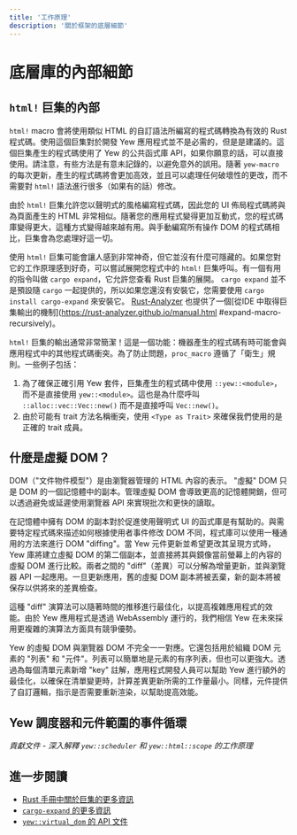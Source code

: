 ```yaml
---
title: '工作原理'
description: '關於框架的底層細節'
---
```


# 底層庫的內部細節

## `html!` 巨集的內部

`html!` macro 會將使用類似 HTML 的自訂語法所編寫的程式碼轉換為有效的 Rust 程式碼。使用這個巨集對於開發 Yew 應用程式並不是必需的，但是是建議的。這個巨集產生的程式碼使用了 Yew 的公共函式庫 API，如果你願意的話，可以直接使用。請注意，有些方法是有意未記錄的，以避免意外的誤用。隨著 `yew-macro` 的每次更新，產生的程式碼將會更加高效，並且可以處理任何破壞性的更改，而不需要對 `html!` 語法進行很多（如果有的話）修改。

由於 `html!` 巨集允許您以聲明式的風格編寫程式碼，因此您的 UI 佈局程式碼將與為頁面產生的 HTML 非常相似。隨著您的應用程式變得更加互動式，您的程式碼庫變得更大，這種方式變得越來越有用。與手動編寫所有操作 DOM 的程式碼相比，巨集會為您處理好這一切。

使用 `html!` 巨集可能會讓人感到非常神奇，但它並沒有什麼可隱藏的。如果您對它的工作原理感到好奇，可以嘗試展開您程式中的 `html!` 巨集呼叫。有一個有用的指令叫做 `cargo expand`，它允許您查看 Rust 巨集的展開。 `cargo expand` 並不是預設隨 `cargo` 一起提供的，所以如果您還沒有安裝它，您需要使用 `cargo install cargo-expand` 來安裝它。 [Rust-Analyzer](https://rust-analyzer.github.io/) 也提供了一個[從IDE 中取得巨集輸出的機制](https://rust-analyzer.github.io/manual.html #expand-macro-recursively)。

`html!` 巨集的輸出通常非常簡潔！這是一個功能：機器產生的程式碼有時可能會與應用程式中的其他程式碼衝突。為了防止問題，`proc_macro` 遵循了「衛生」規則。一些例子包括：

1. 為了確保正確引用 Yew 套件，巨集產生的程式碼中使用 `::yew::<module>`，而不是直接使用 `yew::<module>`。這也是為什麼呼叫 `::alloc::vec::Vec::new()` 而不是直接呼叫 `Vec::new()`。
2. 由於可能有 trait 方法名稱衝突，使用 `<Type as Trait>` 來確保我們使用的是正確的 trait 成員。

## 什麼是虛擬 DOM？

DOM（"文件物件模型"）是由瀏覽器管理的 HTML 內容的表示。 "虛擬" DOM 只是 DOM 的一個記憶體中的副本。管理虛擬 DOM 會導致更高的記憶體開銷，但可以透過避免或延遲使用瀏覽器 API 來實現批次和更快的讀取。

在記憶體中擁有 DOM 的副本對於促進使用聲明式 UI 的函式庫是有幫助的。與需要特定程式碼來描述如何根據使用者事件修改 DOM 不同，程式庫可以使用一種通用的方法來進行 DOM "diffing"。當 Yew 元件更新並希望更改其呈現方式時，Yew 庫將建立虛擬 DOM 的第二個副本，並直接將其與鏡像當前螢幕上的內容的虛擬 DOM 進行比較。兩者之間的 "diff"（差異）可以分解為增量更新，並與瀏覽器 API 一起應用。一旦更新應用，舊的虛擬 DOM 副本將被丟棄，新的副本將被保存以供將來的差異檢查。

這種 "diff" 演算法可以隨著時間的推移進行最佳化，以提高複雜應用程式的效能。由於 Yew 應用程式是透過 WebAssembly 運行的，我們相信 Yew 在未來採用更複雜的演算法方面具有競爭優勢。

Yew 的虛擬 DOM 與瀏覽器 DOM 不完全一一對應。它還包括用於組織 DOM 元素的 "列表" 和 "元件"。列表可以簡單地是元素的有序列表，但也可以更強大。透過為每個清單元素新增 "key" 註解，應用程式開發人員可以幫助 Yew 進行額外的最佳化，以確保在清單變更時，計算差異更新所需的工作量最小。同樣，元件提供了自訂邏輯，指示是否需要重新渲染，以幫助提高效能。

## Yew 調度器和元件範圍的事件循環

_貢獻文件 - 深入解釋 `yew::scheduler` 和 `yew::html::scope` 的工作原理_

## 進一步閱讀

-   [Rust 手冊中關於巨集的更多資訊](https://doc.rust-lang.org/stable/book/ch19-06-macros.html)
-   [`cargo-expand` 的更多資訊](https://github.com/dtolnay/cargo-expand)
-   [`yew::virtual_dom` 的 API 文件](https://docs.rs/yew/*/yew/virtual_dom/index.html)
